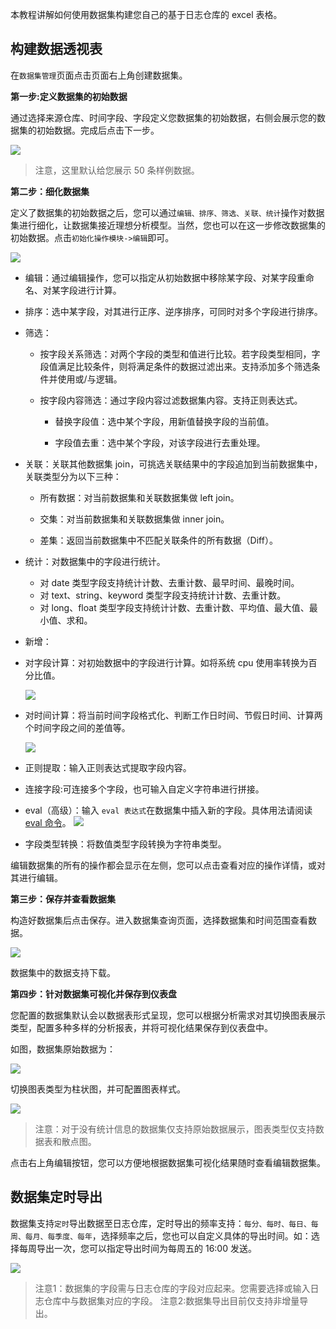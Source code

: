 本教程讲解如何使用数据集构建您自己的基于日志仓库的 excel 表格。

## **构建数据透视表**

在`数据集管理`页面点击页面右上角创建数据集。

**第一步:定义数据集的初始数据**

通过选择来源仓库、时间字段、字段定义您数据集的初始数据，右侧会展示您的数据集的初始数据。完成后点击下一步。

![](https://pandora-kibana.qiniu.com/pivot/pivot_3.png)

>注意，这里默认给您展示 50 条样例数据。

**第二步：细化数据集**

定义了数据集的初始数据之后，您可以通过`编辑、排序、筛选、关联、统计`操作对数据集进行细化，让数据集接近理想分析模型。当然，您也可以在这一步修改数据集的初始数据。点击`初始化操作模块->编辑`即可。

![](https://pandora-kibana.qiniu.com/pivot/pivot_4.png)

* 编辑：通过编辑操作，您可以指定从初始数据中移除某字段、对某字段重命名、对某字段进行计算。

* 排序：选中某字段，对其进行正序、逆序排序，可同时对多个字段进行排序。

* 筛选：

  * 按字段关系筛选：对两个字段的类型和值进行比较。若字段类型相同，字段值满足比较条件，则将满足条件的数据过滤出来。支持添加多个筛选条件并使用或/与逻辑。

  * 按字段内容筛选：通过字段内容过滤数据集内容。支持正则表达式。
	
	* 替换字段值：选中某个字段，用新值替换字段的当前值。
	
	* 字段值去重：选中某个字段，对该字段进行去重处理。

* 关联：关联其他数据集 join，可挑选关联结果中的字段追加到当前数据集中，关联类型分为以下三种：

  * 所有数据：对当前数据集和关联数据集做 left join。
 
  * 交集：对当前数据集和关联数据集做 inner join。

  * 差集：返回当前数据集中不匹配关联条件的所有数据（Diff）。
   
* 统计：对数据集中的字段进行统计。

  * 对 date 类型字段支持统计计数、去重计数、最早时间、最晚时间。
  * 对 text、string、keyword 类型字段支持统计计数、去重计数。
  * 对 long、float 类型字段支持统计计数、去重计数、平均值、最大值、最小值、求和。

* 新增：
 * 对字段计算：对初始数据中的字段进行计算。如将系统 cpu 使用率转换为百分比值。

    ![](https://pandora-kibana.qiniu.com/pivot/pivot_cal2.png)

  * 对时间计算：将当前时间字段格式化、判断工作日时间、节假日时间、计算两个时间字段之间的差值等。
  
    ![](https://pandora-kibana.qiniu.com/pivot/pivot_cal1.png)  
		
 * 正则提取：输入正则表达式提取字段内容。
 * 连接字段:可连接多个字段，也可输入自定义字符串进行拼接。
 * eval（高级）：输入 `eval 表达式`在数据集中插入新的字段。具体用法请阅读 [eval 命令](/insight/manual/5900/the-eval-command)。
 ![](https://pandora-kibana.qiniu.com/dataset/EVAL.png)
 * 字段类型转换：将数值类型字段转换为字符串类型。

编辑数据集的所有的操作都会显示在左侧，您可以点击查看对应的操作详情，或对其进行编辑。

**第三步：保存并查看数据集**

构造好数据集后点击保存。进入数据集查询页面，选择数据集和时间范围查看数据。

![](https://pandora-kibana.qiniu.com/search/pivot_1.png)

数据集中的数据支持下载。

**第四步：针对数据集可视化并保存到仪表盘**

您配置的数据集默认会以数据表形式呈现，您可以根据分析需求对其切换图表展示类型，配置多种多样的分析报表，并将可视化结果保存到仪表盘中。

如图，数据集原始数据为：

![](https://pandora-kibana.qiniu.com/dataset_result.png)

切换图表类型为柱状图，并可配置图表样式。

![](https://pandora-kibana.qiniu.com/dataset_report.png)

>注意：对于没有统计信息的数据集仅支持原始数据展示，图表类型仅支持数据表和散点图。

点击右上角编辑按钮，您可以方便地根据数据集可视化结果随时查看编辑数据集。

## **数据集定时导出**

数据集支持`定时`导出数据至日志仓库，定时导出的频率支持：`每分、每时、每日、每周、每月、每季度、每年`，选择频率之后，您也可以自定义具体的导出时间。如：选择每周导出一次，您可以指定导出时间为每周五的 16:00 发送。

![](https://pandora-kibana.qiniu.com/export.png)

>注意1：数据集的字段需与日志仓库的字段对应起来。您需要选择或输入日志仓库中与数据集对应的字段。
>注意2:数据集导出目前仅支持非增量导出。
